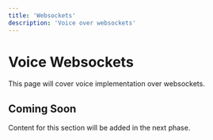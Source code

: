 ```yaml
---
title: 'Websockets'
description: 'Voice over websockets'
---
```


# Voice Websockets

This page will cover voice implementation over websockets.

## Coming Soon

Content for this section will be added in the next phase.
